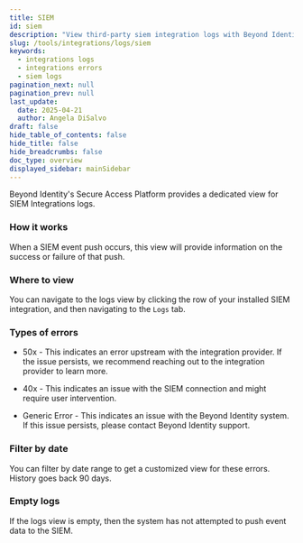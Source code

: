 ```yaml
---
title: SIEM
id: siem
description: "View third-party siem integration logs with Beyond Identity platform."
slug: /tools/integrations/logs/siem
keywords:
  - integrations logs
  - integrations errors
  - siem logs
pagination_next: null
pagination_prev: null
last_update:
  date: 2025-04-21
  author: Angela DiSalvo
draft: false
hide_table_of_contents: false
hide_title: false
hide_breadcrumbs: false
doc_type: overview
displayed_sidebar: mainSidebar
---
```



Beyond Identity's Secure Access Platform provides a dedicated view for SIEM Integrations logs. 

### How it works

When a SIEM event push occurs, this view will provide information on the success or failure of that push.

### Where to view

You can navigate to the logs view by clicking the row of your installed SIEM integration, and then navigating to the `Logs` tab.

### Types of errors

- 50x - This indicates an error upstream with the integration provider. If the issue persists, we recommend reaching out to the integration provider to learn more.

- 40x - This indicates an issue with the SIEM connection and might require user intervention. 

- Generic Error - This indicates an issue with the Beyond Identity system. If this issue persists, please contact Beyond Identity support.

### Filter by date

You can filter by date range to get a customized view for these errors. History goes back 90 days.

### Empty logs

If the logs view is empty, then the system has not attempted to push event data to the SIEM. 

